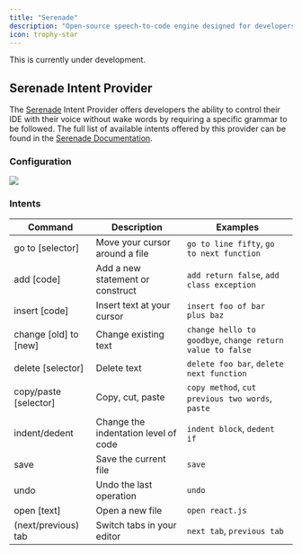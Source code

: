 ```yaml
---
title: "Serenade"
description: "Open-source speech-to-code engine designed for developers."
icon: trophy-star
---
```


<Warning>This is currently under development.</Warning>

## Serenade Intent Provider

The [Serenade](https://serenade.ai/) Intent Provider offers developers the ability to control their IDE with
their voice without wake words by requiring a specific grammar to be followed. The full list of available intents
offered by this provider can be found in the [Serenade Documentation](https://serenade.ai/docs).

### Configuration

<img src="/images/serenade_config.png" />

### Intents

| Command               | Description                          | Examples                                                  |
|-----------------------|--------------------------------------|-----------------------------------------------------------|
| go to [selector]      | Move your cursor around a file       | `go to line fifty`, `go to next function`                 |
| add [code]            | Add a new statement or construct     | `add return false`, `add class exception`                 |
| insert [code]         | Insert text at your cursor           | `insert foo of bar plus baz`                              |
| change [old] to [new] | Change existing text                 | `change hello to goodbye`, `change return value to false` |
| delete [selector]     | Delete text                          | `delete foo bar`, `delete next function`                  |
| copy/paste [selector] | Copy, cut, paste                     | `copy method`, `cut previous two words`, `paste`          |
| indent/dedent         | Change the indentation level of code | `indent block`, `dedent if`                               |
| save                  | Save the current file                | `save`                                                    |
| undo                  | Undo the last operation              | `undo`                                                    |
| open [text]           | Open a new file                      | `open react.js`                                           |
| (next/previous) tab   | Switch tabs in your editor           | `next tab`, `previous tab`                                |
